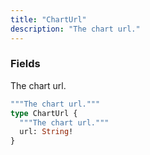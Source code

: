 ```yaml
---
title: "ChartUrl"
description: "The chart url."
---
```


### Fields

<ResponseField name="url" type="String!" required>
  The chart url.
</ResponseField>


```graphql ChartUrl
"""The chart url."""
type ChartUrl {
  """The chart url."""
  url: String!
}
```
